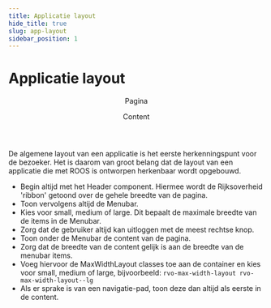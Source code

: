 ```yaml
---
title: Applicatie layout
hide_title: true
slug: app-layout
sidebar_position: 1
---
```



# Applicatie layout

<ComponentExample>
  <div>
    <Header />
    <MenuBar menuMaxWidth="lg" />
    <MaxWidthLayout className="rvo-layout-column rvo-layout-gap--sm rvo-layout-margin-vertical--lg">
      <Breadcrumbs />
      <Heading>Pagina</Heading>
      <p>Content</p>
    </MaxWidthLayout>
  </div>
</ComponentExample>

De algemene layout van een applicatie is het eerste herkenningspunt voor de bezoeker.
Het is daarom van groot belang dat de layout van een applicatie die met ROOS is ontworpen herkenbaar wordt opgebouwd.

- Begin altijd met het Header component. Hiermee wordt de Rijksoverheid 'ribbon' getoond over de gehele breedte van de pagina.
- Toon vervolgens altijd de Menubar.
- Kies voor small, medium of large. Dit bepaalt de maximale breedte van de items in de Menubar.
- Zorg dat de gebruiker altijd kan uitloggen met de meest rechtse knop.
- Toon onder de Menubar de content van de pagina.
- Zorg dat de breedte van de content gelijk is aan de breedte van de menubar items.
- Voeg hiervoor de MaxWidthLayout classes toe aan de container en kies voor small, medium of large, bijvoorbeeld:
  `rvo-max-width-layout rvo-max-width-layout--lg`
- Als er sprake is van een navigatie-pad, toon deze dan altijd als eerste in de content.
